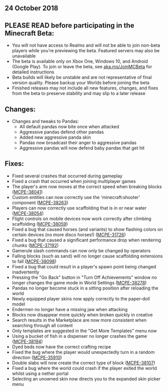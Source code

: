 ## **24 October 2018**

## PLEASE READ before participating in the Minecraft Beta:

-   You will not have access to Realms and will not be able to join non-beta players while you're previewing the beta. Featured servers may also be unavailable
-   The beta is available only on Xbox One, Windows 10, and Android (Google Play). To join or leave the beta, see [aka.ms/JoinMCBeta](https://aka.ms/JoinMCBeta) for detailed instructions
-   Beta builds will likely be unstable and are not representative of final version quality. Please backup your Worlds before joining the beta
-   Finished releases may not include all new features, changes, and fixes from the beta to preserve stability and may slip to a later release

## Changes:

-   Changes and tweaks to Pandas:
    -   All default pandas now bite once when attacked
    -   Aggressive pandas defend other pandas
    -   Added new aggressive panda skin
    -   Pandas now broadcast their anger to aggressive pandas
    -   Aggressive pandas will now defend baby pandas that get hit

## Fixes:

-   Fixed several crashes that occurred during gameplay 
-   Fixed a crash that occurred when joining multiplayer games 
-   The player's arm now moves at the correct speed when breaking blocks ([MCPE-38041](https://bugs.mojang.com/browse/MCPE-38041))
-   Custom entities can now correctly use the 'minecraft:shooter' component ([MCPE-38263](https://bugs.mojang.com/browse/MCPE-38263))
-   Players can now correctly use scaffolding that is in or near water ([MCPE-38054](https://bugs.mojang.com/browse/MCPE-38054))
-   Flight controls on mobile devices now work correctly after climbing scaffolding ([MCPE-38059](https://bugs.mojang.com/browse/MCPE-38059))
-   Fixed a bug that caused horses (and variants) to show flashing colors on certain devices (no more disco horses!) ([MCPE-31726](https://bugs.mojang.com/browse/MCPE-31726))
-   Fixed a bug that caused a significant performance drop when rendering chunks ([MCPE-37192](https://bugs.mojang.com/browse/MCPE-37192))
-   Gamerule slash commands can now only be changed by operators 
-   Falling blocks (such as sand) will no longer cause scaffolding extensions to fall ([MCPE-38098](https://bugs.mojang.com/browse/MCPE-38098))
-   Fixed a bug that could result in a player's spawn point being changed inadvertently 
-   Pressing the "Go Back" button in "Turn Off Achievements" window no longer changes the game mode in World Settings ([MCPE-38278](https://bugs.mojang.com/browse/MCPE-38278))
-   Pandas no longer become stuck in a sitting position after reloading the world 
-   Newly equipped player skins now apply correctly to the paper-doll model 
-   Endermen no longer have a missing jaw when attacking 
-   Blocks now disappear more quickly when broken quickly in creative 
-   Search results in the Marketplace are now more consistent when searching through all content 
-   Only templates are suggested in the "Get More Templates" menu now 
-   Using a bucket of fish in a dispenser no longer crashes the game ([MCPE-38194](https://bugs.mojang.com/browse/MCPE-38194))
-   Dyed beds now have the correct crafting recipe 
-   Fixed the bug where the player would unexpectedly turn in a random direction ([MCPE-35910](https://bugs.mojang.com/browse/MCPE-35910))
-   Double slabs will now create the correct type of block ([MCPE-38107](https://bugs.mojang.com/browse/MCPE-38107))
-   Fixed a bug where the world could crash if the player exited the world whilst using a nether portal 
-   Selecting an unowned skin now directs you to the expanded skin picker menu